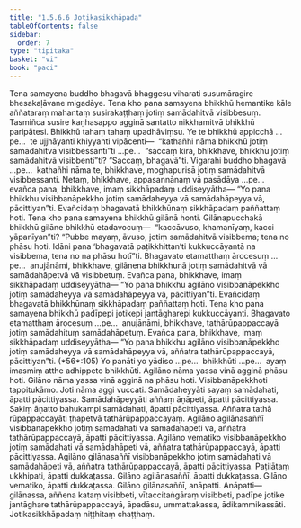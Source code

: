 ```yaml
---
title: "1.5.6.6 Jotikasikkhāpada"
tableOfContents: false
sidebar:
  order: 7
type: "tipitaka"
basket: "vi"
book: "paci"
---
```



<DynamicBreadcrumb />

<Division number="350" book="paci" bookNo="2" page="152">

<Paragraph number="1067" book="paci">
Tena samayena buddho bhagavā bhaggesu viharati susumāragire bhesakaḷāvane migadāye. Tena kho pana samayena bhikkhū hemantike kāle aññataraṃ mahantaṃ susirakaṭṭhaṃ jotiṃ samādahitvā visibbesuṃ. Tasmiñca susire kaṇhasappo agginā santatto nikkhamitvā bhikkhū paripātesi. Bhikkhū tahaṃ tahaṃ upadhāviṃsu.
</Paragraph>

<Paragraph number="1068" book="paci">
Ye te bhikkhū appicchā …pe…  te ujjhāyanti khiyyanti vipācenti—  “kathañhi nāma bhikkhū jotiṃ samādahitvā visibbessantī”ti …pe…  “saccaṃ kira, bhikkhave, bhikkhū jotiṃ samādahitvā visibbentī”ti? “Saccaṃ, bhagavā”ti. Vigarahi buddho bhagavā …pe…  kathañhi nāma te, bhikkhave, moghapurisā jotiṃ samādahitvā visibbessanti. Netaṃ, bhikkhave, appasannānaṃ vā pasādāya …pe…  evañca pana, bhikkhave, imaṃ sikkhāpadaṃ uddiseyyātha—
</Paragraph>

<Paragraph number="1069" book="paci">
<Emphasis>“Yo pana bhikkhu visibbanāpekkho jotiṃ samādaheyya vā samādahāpeyya vā, pācittiyan”</Emphasis>ti.
</Paragraph>

<Paragraph number="1070" book="paci">
Evañcidaṃ bhagavatā bhikkhūnaṃ sikkhāpadaṃ paññattaṃ hoti.
</Paragraph>

</Division>
<Division number="351" book="paci" bookNo="2" page="152">

<Paragraph number="1071" book="paci">
Tena kho pana samayena bhikkhū gilānā honti. Gilānapucchakā bhikkhū gilāne bhikkhū etadavocuṃ—  “kaccāvuso, khamanīyaṃ, kacci yāpanīyan”ti? “Pubbe mayaṃ, āvuso, jotiṃ samādahitvā visibbema; tena no phāsu hoti. Idāni pana ‘bhagavatā paṭikkhittan’ti kukkuccāyantā na visibbema, tena no na phāsu hotī”ti. Bhagavato etamatthaṃ ārocesuṃ …pe…  anujānāmi, bhikkhave, gilānena bhikkhunā jotiṃ samādahitvā vā samādahāpetvā vā visibbetuṃ. Evañca pana, bhikkhave, imaṃ sikkhāpadaṃ uddiseyyātha—
</Paragraph>

<Paragraph number="1072" book="paci">
<Emphasis>“Yo pana bhikkhu agilāno visibbanāpekkho jotiṃ samādaheyya</Emphasis> <Emphasis>vā samādahāpeyya vā, pācittiyan”</Emphasis>ti.
</Paragraph>

<Paragraph number="1073" book="paci">
Evañcidaṃ bhagavatā bhikkhūnaṃ sikkhāpadaṃ paññattaṃ hoti.
</Paragraph>

</Division>
<Division number="352" book="paci" bookNo="2" page="153">

<Paragraph number="1074" book="paci">
Tena kho pana samayena bhikkhū padīpepi jotikepi jantāgharepi kukkuccāyanti. Bhagavato etamatthaṃ ārocesuṃ …pe…  anujānāmi, bhikkhave, tathārūpappaccayā jotiṃ samādahituṃ samādahāpetuṃ. Evañca pana, bhikkhave, imaṃ sikkhāpadaṃ uddiseyyātha—
</Paragraph>

</Division>
<Division number="353" book="paci" bookNo="2" page="153">

<Paragraph number="1075" book="paci">
<Emphasis>“Yo pana bhikkhu agilāno visibbanāpekkho jotiṃ samādaheyya vā samādahāpeyya vā, aññatra tathārūpappaccayā, pācittiyan”</Emphasis>ti. (*56*:<Emphasis>105</Emphasis>)
</Paragraph>

</Division>
<Division number="354" book="paci" bookNo="2" page="153">

<Paragraph number="1076" book="paci">
<Emphasis>Yo panā</Emphasis>ti yo yādiso …pe…  <Emphasis>bhikkhū</Emphasis>ti …pe…  ayaṃ imasmiṃ atthe adhippeto bhikkhūti.
</Paragraph>

<Paragraph number="1077" book="paci">
<Emphasis>Agilāno</Emphasis> nāma yassa vinā agginā phāsu hoti.
</Paragraph>

<Paragraph number="1078" book="paci">
<Emphasis>Gilāno</Emphasis> nāma yassa vinā agginā na phāsu hoti.
</Paragraph>

<Paragraph number="1079" book="paci">
<Emphasis>Visibbanāpekkho</Emphasis>ti tappitukāmo.
</Paragraph>

<Paragraph number="1080" book="paci">
<Emphasis>Joti</Emphasis> nāma aggi vuccati.
</Paragraph>

<Paragraph number="1081" book="paci">
<Emphasis>Samādaheyyā</Emphasis>ti sayaṃ samādahati, āpatti pācittiyassa.
</Paragraph>

<Paragraph number="1082" book="paci">
<Emphasis>Samādahāpeyyā</Emphasis>ti aññaṃ āṇāpeti, āpatti pācittiyassa. Sakiṃ āṇatto bahukampi samādahati, āpatti pācittiyassa.
</Paragraph>

<Paragraph number="1083" book="paci">
<Emphasis>Aññatra tathā rūpappaccayā</Emphasis>ti ṭhapetvā tathārūpappaccayaṃ.
</Paragraph>

</Division>
<Division number="355" book="paci" bookNo="2" page="153">

<Paragraph number="1084" book="paci">
Agilāno agilānasaññī visibbanāpekkho jotiṃ samādahati vā samādahāpeti vā, aññatra tathārūpappaccayā, āpatti pācittiyassa. Agilāno vematiko visibbanāpekkho jotiṃ samādahati vā samādahāpeti vā, aññatra tathārūpappaccayā, āpatti pācittiyassa. Agilāno gilānasaññī visibbanāpekkho jotiṃ samādahati vā samādahāpeti vā, aññatra tathārūpappaccayā, āpatti pācittiyassa.
</Paragraph>

<Paragraph number="1085" book="paci">
Paṭilātaṃ ukkhipati, āpatti dukkaṭassa. Gilāno agilānasaññī, āpatti dukkaṭassa. Gilāno vematiko, āpatti dukkaṭassa. Gilāno gilānasaññī, anāpatti.
</Paragraph>

</Division>
<Division number="356" book="paci" bookNo="2" page="154">

<Paragraph number="1086" book="paci">
Anāpatti—  gilānassa, aññena kataṃ visibbeti, vītaccitaṅgāraṃ visibbeti, padīpe jotike jantāghare tathārūpappaccayā, āpadāsu, ummattakassa, ādikammikassāti.

</Paragraph>
</Division>

<Paragraph number="1087" type="center" book="paci">
Jotikasikkhāpadaṃ niṭṭhitaṃ chaṭṭhaṃ.
</Paragraph>